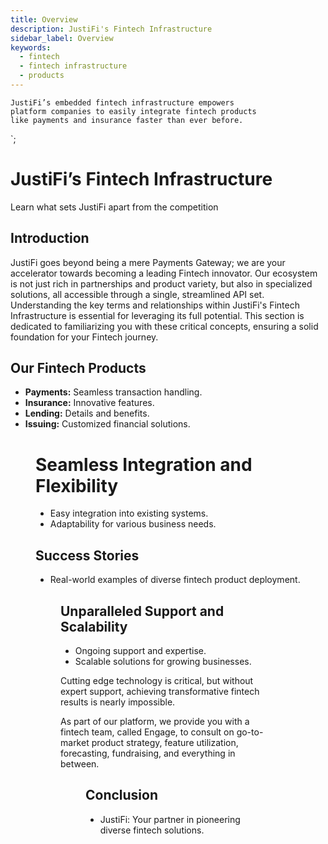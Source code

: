 ```yaml
---
title: Overview
description: JustiFi's Fintech Infrastructure
sidebar_label: Overview
keywords:
  - fintech
  - fintech infrastructure
  - products
---
```



    JustiFi’s embedded fintech infrastructure empowers 
    platform companies to easily integrate fintech products 
    like payments and insurance faster than ever before.
`;

# JustiFi’s Fintech Infrastructure

Learn what sets JustiFi apart from the competition

## Introduction

JustiFi goes beyond being a mere Payments Gateway; we are your accelerator towards becoming a leading
Fintech innovator. Our ecosystem is not just rich in partnerships and product variety, but also in
specialized solutions, all accessible through a single, streamlined API set. Understanding the key
terms and relationships within JustiFi's Fintech Infrastructure is essential for leveraging its full
potential. This section is dedicated to familiarizing you with these critical concepts, ensuring a
solid foundation for your Fintech journey.

## Our Fintech Products

- **Payments:** Seamless transaction handling.
- **Insurance:** Innovative features.
- **Lending:** Details and benefits.
- **Issuing:** Customized financial solutions.

<Figure
  src={FintechProductsImg}
  alt="Definition of Fintech Products"
  caption={FintechProductsCaption}
/>

# Seamless Integration and Flexibility

- Easy integration into existing systems.
- Adaptability for various business needs.

## Success Stories

- Real-world examples of diverse fintech product deployment.

<Figure src={CrossbarCaseStudyImg} alt="Crossbar Case Study" />

## Unparalleled Support and Scalability

- Ongoing support and expertise.
- Scalable solutions for growing businesses.

Cutting edge technology is critical, but without expert support, achieving transformative fintech
results is nearly impossible.

As part of our platform, we provide you with a fintech team,
called Engage, to consult on go-to-market product strategy, feature utilization, forecasting,
fundraising, and everything in between.

<Figure src={EngageImg} alt="High-level engage diagram" />

## Conclusion

- JustiFi: Your partner in pioneering diverse fintech solutions.
